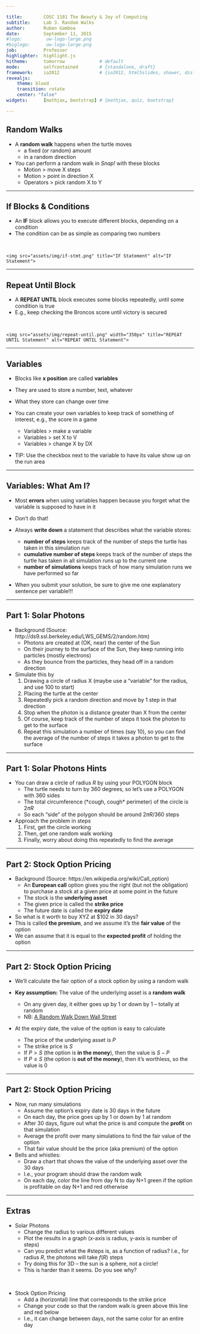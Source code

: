 ```yaml
---

title:        COSC 1101 The Beauty & Joy of Computing
subtitle:     Lab 3. Random Walks
author:       Ruben Gamboa
date:         September 11, 2015
#logo:         uw-logo-large.png
#biglogo:      uw-logo-large.png
job:          Professor
highlighter:  highlight.js
hitheme:      tomorrow             # default
mode:         selfcontained        # {standalone, draft}
framework:    io2012               # {io2012, html5slides, shower, dzslides, revealjs, ...}
revealjs:     
    theme: blood
    transition: rotate
    center: "false"
widgets:      [mathjax, bootstrap] # {mathjax, quiz, bootstrap}

---
```


<style>
slide.title-slide {
     background-color: #EDE0CF; /* CBE7A5; #EDE0CF; ; #CA9F9D*/
     background-image: url(assets/img/uw-logo-large.png);
     background-repeat: no-repeat;
     background-position: center top;
   }
slide:not(.title-slide) {
    background-image: url(assets/img/uw-logo-small.png);
    background-repeat: no-repeat;
    background-position: right bottom;
    background-size: 24px;
}
</style>

## Random Walks

* A **random walk** happens when the turtle moves
  * a fixed (or random) amount
  * in a random direction

* You can perform a random walk in *Snap!* with these blocks
  * Motion > move X steps
  * Motion > point in direction X
  * Operators > pick random X to Y

---

## If Blocks & Conditions

* An **IF** block allows you to execute different blocks, depending on a condition
* The condition can be as simple as comparing two numbers

<br />

<div class="centered">
    <img src="assets/img/if-stmt.png" title="IF Statement" alt="IF Statement">
</div>

---

## Repeat Until Block

* A **REPEAT UNTIL** block executes some blocks repeatedly, until some condition is true
* E.g., keep checking the Broncos score until victory is secured

<br />

<div class="centered">
    <img src="assets/img/repeat-until.png" width="350px" title="REPEAT UNTIL Statement" alt="REPEAT UNTIL Statement">
</div>

---

## Variables

* Blocks like **x position** are called **variables**
* They are used to store a number, text, whatever
* What they store can change over time

* You can create your own variables to keep track of something of interest, e.g., the score in a game
  * Variables > make a variable
  * Variables > set X to V
  * Variables > change X by DX
* TIP: Use the checkbox next to the variable to have its value show up on the run area

---

## Variables: What Am I?

* Most **errors** when using variables happen because you forget what the variable is supposed to have in it

* Don't do that!

* Always **write down** a statement that describes what the variable stores:
  * **number of steps** keeps track of the number of steps the turtle has taken in this simulation run
  * **cumulative number of steps** keeps track of the number of steps the turtle has taken in all simulation runs up to the current one
  * **number of simulations** keeps track of how many simulation runs we have performed so far

* When you submit your solution, be sure to give me one explanatory sentence per variable!!!


---

## Part 1: Solar Photons

* Background (Source: http://ds9.ssl.berkeley.edu/LWS_GEMS/2/random.htm)
  * Photons are created at (OK, near) the center of the Sun
  * On their journey to the surface of the Sun, they keep running into particles (mostly electrons)
  * As they bounce from the particles, they head off in a random direction

* Simulate this by
  1. Drawing a circle of radius X (maybe use a "variable" for the radius, and use 100 to start)
  2. Placing the turtle at the center
  3. Repeatedly pick a random direction and move by 1 step in that direction
  4. Stop when the photon is a distance greater than X from the center
  5. Of course, keep track of the number of steps it took the photon to get to the surface
  6. Repeat this simulation a number of times (say 10), so you can find the average of the number of steps it takes
     a photon to get to the surface

---

## Part 1: Solar Photons Hints

* You can draw a circle of radius $R$ by using your POLYGON block
  * The turtle needs to turn by 360 degrees, so let's use a POLYGON with 360 sides
  * The total circumference (\*cough, cough\* perimeter) of the circle is $2\pi R$
  * So each "side" of the polygon should be around $2\pi R/360$ steps

* Approach the problem in steps
  1. First, get the circle working
  2. Then, get one random walk working
  3. Finally, worry about doing this repeatedly to find the average

---

## Part 2: Stock Option Pricing

* Background (Source: https://en.wikipedia.org/wiki/Call_option)
  * An **European call** option gives you the right (but not the obligation) to purchase a stock at a given price 
    at some point in the future
  * The stock is the **underlying asset**
  * The given price is called the **strike price**
  * The future date is called the **expiry date**

* So what is it worth to buy XYZ at \$102 in 30 days?
* This is called **the premium**, and we assume it's the **fair value** of the option
* We can assume that it is equal to the **expected profit** of holding the option

---

## Part 2: Stock Option Pricing

* We'll calculate the fair option of a stock option by using a random walk

* **Key assumption:** The value of the underlying asset is a **random walk**
  * On any given day, it either goes up by 1 or down by 1 -- totally at random
  * NB: [A Random Walk Down Wall Street](http://www.amazon.com/Random-Walk-Down-Wall-Street/dp/0393340740/)

* At the expiry date, the value of the option is easy to calculate
  * The price of the underlying asset is $P$
  * The strike price is $S$
  * If $P>S$ (the option is **in the money**), then the value is $S-P$
  * If $P\le S$ (the option is **out of the money**), then it's worthless, so the value is $0$

---

## Part 2: Stock Option Pricing

* Now, run many simulations
  * Assume the option's expiry date is 30 days in the future
  * On each day, the price goes up by 1 or down by 1 at random
  * After 30 days, figure out what the price is and compute the **profit** on that simulation
  * Average the profit over many simulations to find the fair value of the option
  * That fair value should be the price (aka premium) of the option

* Bells and whistles:
  * Draw a chart that shows the value of the underlying asset over the 30 days
  * I.e., your program should draw the random walk
  * On each day, color the line from day N to day N+1 green if the option is profitable on day N+1
    and red otherwise

---

## Extras

* Solar Photons
  * Change the radius to various different values
  * Plot the results in a graph (x-axis is radius, y-axis is number of steps)
  * Can you predict what the #steps is, as a function of radius?  I.e., for radius $R$, 
    the photons will take $f(R)$ steps
  * Try doing this for 3D -- the sun is a sphere, not a circle!
  * This is harder than it seems. Do you see why?

<br />

* Stock Option Pricing
  * Add a (horizontal) line that corresponds to the strike price
  * Change your code so that the random walk is green above this line and red below
  * I.e., it can change between days, not the same color for an entire day
